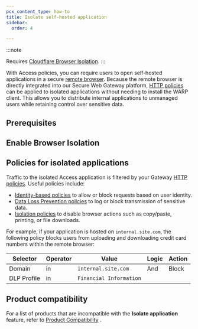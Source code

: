 ```yaml
---
pcx_content_type: how-to
title: Isolate self-hosted application
sidebar:
  order: 4

---
```



:::note

Requires [Cloudflare Browser Isolation](/cloudflare-one/policies/browser-isolation/). 
:::

With Access policies, you can require users to open self-hosted applications in a secure [remote browser](/cloudflare-one/policies/browser-isolation/). Because the remote browser is directly integrated into our Secure Web Gateway platform, [HTTP policies](/cloudflare-one/policies/gateway/http-policies/) can be applied to isolated applications without needing to install the WARP client. This allows you to distribute internal applications to unmanaged users while retaining control over sensitive data.

## Prerequisites

<Render file="access/isolation-prereqs" />

## Enable Browser Isolation

<Render file="access/enable-isolation" />

## Policies for isolated applications

Traffic to the isolated Access application is filtered by your Gateway [HTTP policies](/cloudflare-one/policies/gateway/http-policies/). Useful policies include:

* [Identity-based policies](/cloudflare-one/policies/gateway/identity-selectors/) to allow or block requests based on user identity.
* [Data Loss Prevention policies](/cloudflare-one/policies/data-loss-prevention/) to log or block transmission of sensitive data.
* [Isolation policies](/cloudflare-one/policies/browser-isolation/isolation-policies/) to disable browser actions such as copy/paste, printing, or file downloads.

For example, if your application is hosted on `internal.site.com`, the following policy blocks users from uploading and downloading credit card numbers within the remote browser:

| Selector    | Operator | Value                   | Logic | Action |
| ----------- | -------- | ----------------------- | ----- | ------ |
| Domain      | in       | `internal.site.com`     | And   | Block  |
| DLP Profile | in       | `Financial Information` |       |        |

## Product compatibility

For a list of products that are incompatible with the **Isolate application** feature, refer to [Product Compatibility](/cloudflare-one/applications/configure-apps/self-hosted-apps/#product-compatibility) .
